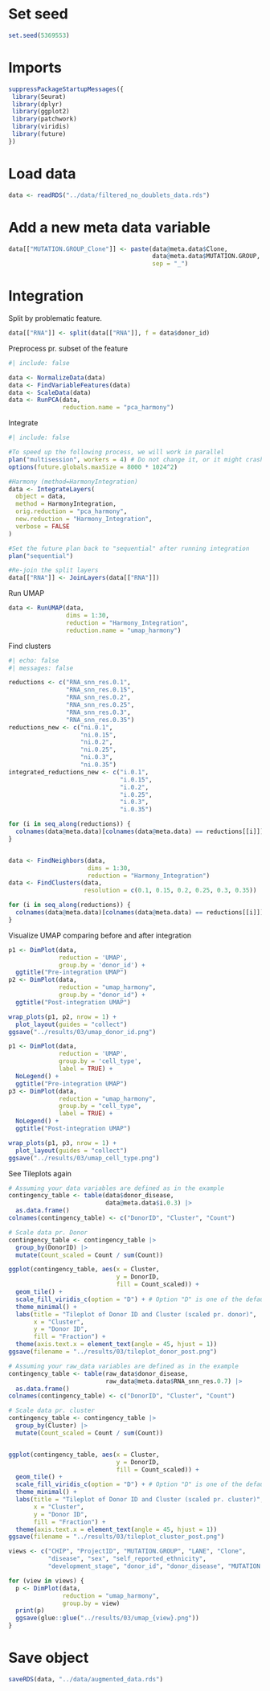 # Set seed
```r
set.seed(5369553)
```

# Imports
```r
suppressPackageStartupMessages({
 library(Seurat)
 library(dplyr)
 library(ggplot2)
 library(patchwork)
 library(viridis)
 library(future)
})
```

# Load data
```r
data <- readRDS("../data/filtered_no_doublets_data.rds")
```

# Add a new meta data variable
```r
data[["MUTATION.GROUP_Clone"]] <- paste(data@meta.data$Clone,
                                        data@meta.data$MUTATION.GROUP,
                                        sep = "_")
```


# Integration
Split by problematic feature.
```r
data[["RNA"]] <- split(data[["RNA"]], f = data$donor_id)
```

Preprocess pr. subset of the feature
```r
#| include: false

data <- NormalizeData(data)
data <- FindVariableFeatures(data)
data <- ScaleData(data)
data <- RunPCA(data,
               reduction.name = "pca_harmony")
```

Integrate
```r
#| include: false

#To speed up the following process, we will work in parallel
plan("multisession", workers = 4) # Do not change it, or it might crash.
options(future.globals.maxSize = 8000 * 1024^2)

#Harmony (method=HarmonyIntegration)
data <- IntegrateLayers(
  object = data,
  method = HarmonyIntegration,
  orig.reduction = "pca_harmony",
  new.reduction = "Harmony_Integration",
  verbose = FALSE
)

#Set the future plan back to "sequential" after running integration
plan("sequential")

#Re-join the split layers
data[["RNA"]] <- JoinLayers(data[["RNA"]])
```

Run UMAP
```r
data <- RunUMAP(data,
                dims = 1:30,
                reduction = "Harmony_Integration",
                reduction.name = "umap_harmony")
```

Find clusters
```r
#| echo: false
#| messages: false

reductions <- c("RNA_snn_res.0.1",                      
                "RNA_snn_res.0.15",                         
                "RNA_snn_res.0.2",                         
                "RNA_snn_res.0.25",                         
                "RNA_snn_res.0.3",                         
                "RNA_snn_res.0.35")
reductions_new <- c("ni.0.1",                      
                    "ni.0.15",                         
                    "ni.0.2",                         
                    "ni.0.25",                         
                    "ni.0.3",                         
                    "ni.0.35")
integrated_reductions_new <- c("i.0.1",                      
                               "i.0.15",                         
                               "i.0.2",                         
                               "i.0.25",                         
                               "i.0.3",                         
                               "i.0.35")

for (i in seq_along(reductions)) {
  colnames(data@meta.data)[colnames(data@meta.data) == reductions[[i]]] <- reductions_new[[i]]
}


data <- FindNeighbors(data,
                      dims = 1:30,
                      reduction = "Harmony_Integration")
data <- FindClusters(data,
                     resolution = c(0.1, 0.15, 0.2, 0.25, 0.3, 0.35))

for (i in seq_along(reductions)) {
  colnames(data@meta.data)[colnames(data@meta.data) == reductions[[i]]] <- integrated_reductions_new[[i]]
}
```

Visualize UMAP comparing before and after integration
```r
p1 <- DimPlot(data,
              reduction = 'UMAP',
              group.by = 'donor_id') +
  ggtitle("Pre-integration UMAP")
p2 <- DimPlot(data,
              reduction = "umap_harmony",
              group.by = "donor_id") +
  ggtitle("Post-integration UMAP")

wrap_plots(p1, p2, nrow = 1) +
  plot_layout(guides = "collect")
ggsave("../results/03/umap_donor_id.png")
```

```r
p1 <- DimPlot(data,
              reduction = 'UMAP',
              group.by = 'cell_type',
              label = TRUE) +
  NoLegend() +
  ggtitle("Pre-integration UMAP")
p3 <- DimPlot(data,
              reduction = "umap_harmony",
              group.by = "cell_type",
              label = TRUE) +
  NoLegend() +
  ggtitle("Post-integration UMAP")

wrap_plots(p1, p3, nrow = 1) +
  plot_layout(guides = "collect")
ggsave("../results/03/umap_cell_type.png")
```

See Tileplots again
```r
# Assuming your data variables are defined as in the example
contingency_table <- table(data$donor_disease,
                           data@meta.data$i.0.3) |>
  as.data.frame()
colnames(contingency_table) <- c("DonorID", "Cluster", "Count")

# Scale data pr. Donor
contingency_table <- contingency_table |>
  group_by(DonorID) |>
  mutate(Count_scaled = Count / sum(Count))

ggplot(contingency_table, aes(x = Cluster,
                              y = DonorID,
                              fill = Count_scaled)) +
  geom_tile() +
  scale_fill_viridis_c(option = "D") + # Option "D" is one of the default viridis color maps
  theme_minimal() +
  labs(title = "Tileplot of Donor ID and Cluster (scaled pr. donor)",
       x = "Cluster",
       y = "Donor ID",
       fill = "Fraction") +
  theme(axis.text.x = element_text(angle = 45, hjust = 1))
ggsave(filename = "../results/03/tileplot_donor_post.png")
```

```r
# Assuming your raw_data variables are defined as in the example
contingency_table <- table(raw_data$donor_disease,
                           raw_data@meta.data$RNA_snn_res.0.7) |>
  as.data.frame()
colnames(contingency_table) <- c("DonorID", "Cluster", "Count")

# Scale data pr. cluster
contingency_table <- contingency_table |>
  group_by(Cluster) |>
  mutate(Count_scaled = Count / sum(Count))


ggplot(contingency_table, aes(x = Cluster,
                              y = DonorID,
                              fill = Count_scaled)) +
  geom_tile() +
  scale_fill_viridis_c(option = "D") + # Option "D" is one of the default viridis color maps
  theme_minimal() +
  labs(title = "Tileplot of Donor ID and Cluster (scaled pr. cluster)",
       x = "Cluster",
       y = "Donor ID",
       fill = "Fraction") +
  theme(axis.text.x = element_text(angle = 45, hjust = 1))
ggsave(filename = "../results/03/tileplot_cluster_post.png")
```


```r
views <- c("CHIP", "ProjectID", "MUTATION.GROUP", "LANE", "Clone",
           "disease", "sex", "self_reported_ethnicity",
           "development_stage", "donor_id", "donor_disease", "MUTATION.GROUP_Clone")

for (view in views) {
  p <- DimPlot(data,
               reduction = "umap_harmony",
               group.by = view)
  print(p)
  ggsave(glue::glue("../results/03/umap_{view}.png"))
} 
```

# Save object
```r
saveRDS(data, "../data/augmented_data.rds")
```
